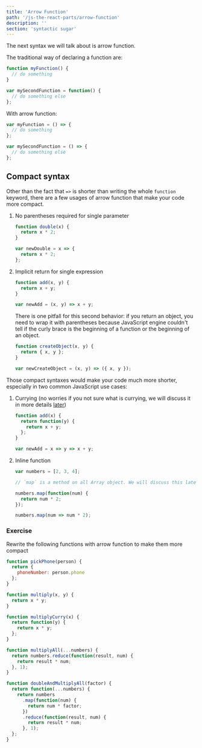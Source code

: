 ```yaml
---
title: 'Arrow Function'
path: '/js-the-react-parts/arrow-function'
description: ''
section: 'syntactic sugar'
---
```


The next syntax we will talk about is arrow function.

The traditional way of declaring a function are:

```js
function myFunction() {
  // do something
}

var mySecondFunction = function() {
  // do something else
};
```

With arrow function:

```js
var myFunction = () => {
  // do something
};

var mySecondFunction = () => {
  // do something else
};
```

## Compact syntax

Other than the fact that `=>` is shorter than writing the whole `function` keyword, there are a few usages of arrow function that make your code more compact.

1. No parentheses required for single parameter

   ```js
   function double(x) {
     return x * 2;
   }

   var newDouble = x => {
     return x * 2;
   };
   ```

1. Implicit return for single expression

   ```js
   function add(x, y) {
     return x + y;
   }

   var newAdd = (x, y) => x + y;
   ```

   There is one pitfall for this second behavior: if you return an object, you need to wrap it with parentheses because JavaScript engine couldn't tell if the curly brace is the beginning of a function or the beginning of an object.

   ```js
   function createObject(x, y) {
     return { x, y };
   }

   var newCreateObject = (x, y) => ({ x, y });
   ```

Those compact syntaxes would make your code much more shorter, especially in two common JavaScript use cases:

1. Currying (no worries if you not sure what is currying, we will discuss it in more details [later](/js-the-react-parts/closure#currying-with-closure))

   ```js
   function add(x) {
     return function(y) {
       return x + y;
     };
   }

   var newAdd = x => y => x + y;
   ```

1. Inline function

   ```js
   var numbers = [2, 3, 4];

   // `map` is a method on all Array object. We will discuss this later.

   numbers.map(function(num) {
     return num * 2;
   });

   numbers.map(num => num * 2);
   ```

### Exercise

Rewrite the following functions with arrow function to make them more compact

```js
function pickPhone(person) {
  return {
    phoneNumber: person.phone
  };
}

function multiply(x, y) {
  return x * y;
}

function multiplyCurry(x) {
  return function(y) {
    return x * y;
  };
}

function multiplyAll(...numbers) {
  return numbers.reduce(function(result, num) {
    return result * num;
  }, 1);
}

function doubleAndMultiplyAll(factor) {
  return function(...numbers) {
    return numbers
      .map(function(num) {
        return num * factor;
      })
      .reduce(function(result, num) {
        return result * num;
      }, 1);
  };
}
```
